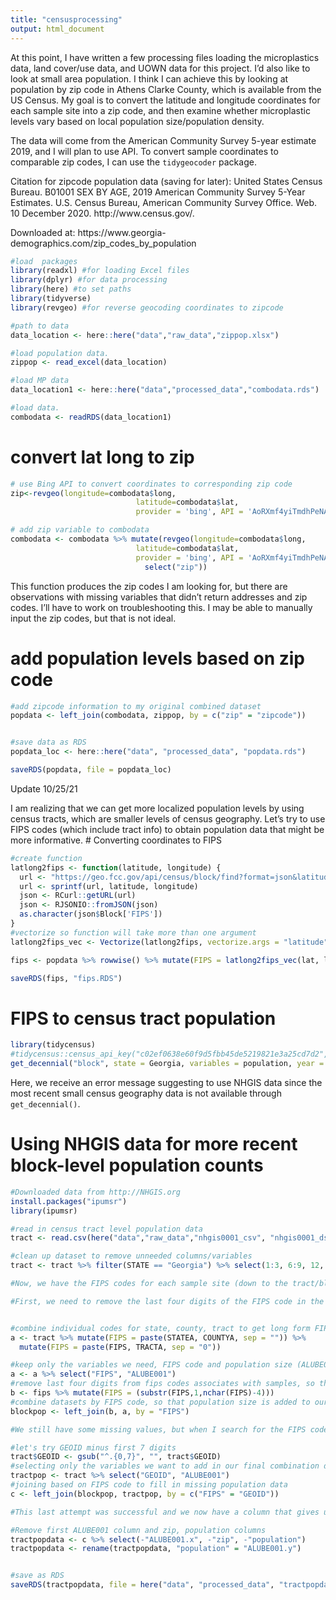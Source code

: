 ```yaml
---
title: "censusprocessing"
output: html_document
---
```


At this point, I have written a few processing files loading the microplastics data, land cover/use data, and UOWN data for this project. I'd also like to look at small area population. I think I can achieve this by looking at population by zip code in Athens Clarke County, which is available from the US Census. My goal is to convert the latitude and longitude coordinates for each sample site into a zip code, and then examine whether microplastic levels vary based on local population size/population density. 

The data will come from the American Community Survey 5-year estimate 2019, and I will plan to use API. To convert sample coordinates to comparable zip codes, I can use the `tidygeocoder` package. 

Citation for zipcode population data (saving for later): 
United States Census Bureau. B01001 SEX BY AGE, 2019 American Community Survey 5-Year Estimates. U.S. Census Bureau, American Community Survey Office. Web. 10 December 2020. http://www.census.gov/.

Downloaded at: https://www.georgia-demographics.com/zip_codes_by_population

```r
#load  packages
library(readxl) #for loading Excel files
library(dplyr) #for data processing
library(here) #to set paths
library(tidyverse)
library(revgeo) #for reverse geocoding coordinates to zipcode

#path to data
data_location <- here::here("data","raw_data","zippop.xlsx")

#load population data. 
zippop <- read_excel(data_location)

#load MP data
data_location1 <- here::here("data","processed_data","combodata.rds")

#load data. 
combodata <- readRDS(data_location1)
```

# convert lat long to zip
```r

# use Bing API to convert coordinates to corresponding zip code
zip<-revgeo(longitude=combodata$long, 
                            latitude=combodata$lat, 
                            provider = 'bing', API = 'AoRXmf4yiTmdhPeNAXK2kjZBU1cSCI-_8fWgIzPu45Rh6PMu_TP1Rx_ZTuNEdvQJ', output="frame", item = "zip")

# add zip variable to combodata
combodata <- combodata %>% mutate(revgeo(longitude=combodata$long, 
                            latitude=combodata$lat, 
                            provider = 'bing', API = 'AoRXmf4yiTmdhPeNAXK2kjZBU1cSCI-_8fWgIzPu45Rh6PMu_TP1Rx_ZTuNEdvQJ', output="frame", item = "zip") %>%
                              select("zip"))
```

This function produces the zip codes I am looking for, but there are observations with missing variables that didn't return addresses and zip codes. I'll have to work on troubleshooting this. I may be able to manually input the zip codes, but that is not ideal. 

# add population levels based on zip code
```r
#add zipcode information to my original combined dataset
popdata <- left_join(combodata, zippop, by = c("zip" = "zipcode"))


#save data as RDS
popdata_loc <- here::here("data", "processed_data", "popdata.rds")

saveRDS(popdata, file = popdata_loc)

```

Update 10/25/21

I am realizing that we can get more localized population levels by using census tracts, which are smaller levels of census geography. Let's try to use FIPS codes (which include tract info) to obtain population data that might be more informative. 
# Converting coordinates to FIPS
```r
#create function
latlong2fips <- function(latitude, longitude) {
  url <- "https://geo.fcc.gov/api/census/block/find?format=json&latitude=%f&longitude=%f"
  url <- sprintf(url, latitude, longitude)
  json <- RCurl::getURL(url)
  json <- RJSONIO::fromJSON(json)
  as.character(json$Block['FIPS'])
}
#vectorize so function will take more than one argument
latlong2fips_vec <- Vectorize(latlong2fips, vectorize.args = "latitude", "longitude")

fips <- popdata %>% rowwise() %>% mutate(FIPS = latlong2fips_vec(lat, long))

saveRDS(fips, "fips.RDS")
```

# FIPS to census tract population
```r
library(tidycensus)
#tidycensus::census_api_key("c02ef0638e60f9d5fbb45de5219821e3a25cd7d2", install = TRUE)
get_decennial("block", state = Georgia, variables = population, year = 2019)
```

Here, we receive an error message suggesting to use NHGIS data since the most recent small census geography data is not available through `get_decennial()`.

# Using NHGIS data for more recent block-level population counts
```r
#Downloaded data from http://NHGIS.org
install.packages("ipumsr")
library(ipumsr)

#read in census tract level population data
tract <- read.csv(here("data","raw_data","nhgis0001_csv", "nhgis0001_ds244_20195_tract.csv"))

#clean up dataset to remove unneeded columns/variables
tract <- tract %>% filter(STATE == "Georgia") %>% select(1:3, 6:9, 12, 40, 43:46)

#Now, we have the FIPS codes for each sample site (down to the tract/block level), and we have population counts by FIPS code. 

#First, we need to remove the last four digits of the FIPS code in the fips dataset so that it will correspond with the #FIPS code in the tract dataset. We'll also need to remove the G from the beginning of the tract FIPS codes. 


#combine individual codes for state, county, tract to get long form FIPS code
a <- tract %>% mutate(FIPS = paste(STATEA, COUNTYA, sep = "")) %>%
  mutate(FIPS = paste(FIPS, TRACTA, sep = "0"))

#keep only the variables we need, FIPS code and population size (ALUBE001)
a <- a %>% select("FIPS", "ALUBE001")
#remove last four digits from fips codes associates with samples, so that they coordinate with population census tract FIPS codes
b <- fips %>% mutate(FIPS = (substr(FIPS,1,nchar(FIPS)-4)))
#combine datasets by FIPS code, so that population size is added to our main dataset based on corresponding FIPS code
blockpop <- left_join(b, a, by = "FIPS")

#We still have some missing values, but when I search for the FIPS code that are missing population levels, I am able to find them in the tract dataset. It looks like the FIPS code/GEOID are sometimes the same but sometimes differ by one digit (usually a zero inserted in the middle of the string somewhere). Let's adjust the GEOID variable to make it comparable to the FIPS codes we are still missing population data for, and then we'll join the datasets again to try to fill in missing values. 

#let's try GEOID minus first 7 digits
tract$GEOID <- gsub("^.{0,7}", "", tract$GEOID) 
#selecting only the variables we want to add in our final combination dataset
tractpop <- tract %>% select("GEOID", "ALUBE001")
#joining based on FIPS code to fill in missing population data
c <- left_join(blockpop, tractpop, by = c("FIPS" = "GEOID"))

#This last attempt was successful and we now have a column that gives us the census tract level population count, with no missing values. We no longer need the first column, or the zip code and zip code population data that we looked at initially. Let's clean up this dataset for further exploration

#Remove first ALUBE001 column and zip, population columns
tractpopdata <- c %>% select(-"ALUBE001.x", -"zip", -"population")
tractpopdata <- rename(tractpopdata, "population" = "ALUBE001.y")


#save as RDS
saveRDS(tractpopdata, file = here("data", "processed_data", "tractpopdata.rds"))

```


